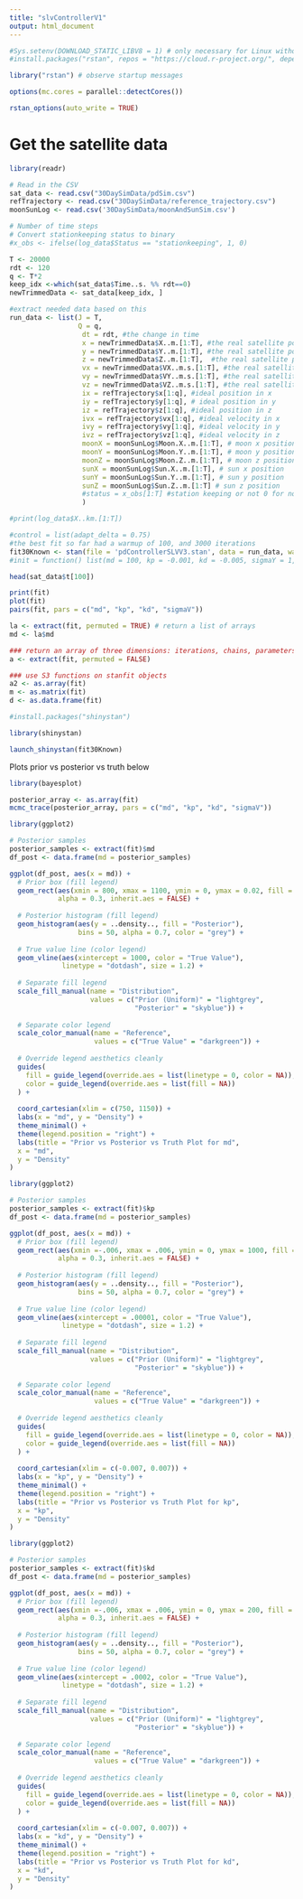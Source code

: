 ```yaml
---
title: "slvControllerV1"
output: html_document
---
```


```r
#Sys.setenv(DOWNLOAD_STATIC_LIBV8 = 1) # only necessary for Linux without the nodejs library / headers
#install.packages("rstan", repos = "https://cloud.r-project.org/", dependencies = TRUE)
```


```r
library("rstan") # observe startup messages
```
```r
options(mc.cores = parallel::detectCores())
```

```r
rstan_options(auto_write = TRUE)
```


# Get the satellite data
```r
library(readr)
```

```r
# Read in the CSV
sat_data <- read.csv("30DaySimData/pdSim.csv")
refTrajectory <- read.csv("30DaySimData/reference_trajectory.csv")
moonSunLog <- read.csv('30DaySimData/moonAndSunSim.csv')

# Number of time steps
# Convert stationkeeping status to binary
#x_obs <- ifelse(log_data$Status == "stationkeeping", 1, 0)
```

```r
T <- 20000
rdt <- 120
q <- T*2
keep_idx <-which(sat_data$Time..s. %% rdt==0)
newTrimmedData <- sat_data[keep_idx, ]
```


```r
#extract needed data based on this
run_data <- list(J = T,
                 Q = q,
                  dt = rdt, #the change in time
                  x = newTrimmedData$X..m.[1:T], #the real satellite position in x
                  y = newTrimmedData$Y..m.[1:T], #the real satellite position in y
                  z = newTrimmedData$Z..m.[1:T],  #the real satellite position in z
                  vx = newTrimmedData$VX..m.s.[1:T], #the real satellite velocity in x
                  vy = newTrimmedData$VY..m.s.[1:T], #the real satellite velocity in y
                  vz = newTrimmedData$VZ..m.s.[1:T], #the real satellite velocity in z
                  ix = refTrajectory$x[1:q], #ideal position in x
                  iy = refTrajectory$y[1:q], # ideal position in y
                  iz = refTrajectory$z[1:q], #ideal position in z
                  ivx = refTrajectory$vx[1:q], #ideal velocity in x
                  ivy = refTrajectory$vy[1:q], #ideal velocity in y
                  ivz = refTrajectory$vz[1:q], #ideal velocity in z
                  moonX = moonSunLog$Moon.X..m.[1:T], # moon x position 
                  moonY = moonSunLog$Moon.Y..m.[1:T], # moon y position 
                  moonZ = moonSunLog$Moon.Z..m.[1:T], # moon z position 
                  sunX = moonSunLog$Sun.X..m.[1:T], # sun x position 
                  sunY = moonSunLog$Sun.Y..m.[1:T], # sun y position 
                  sunZ = moonSunLog$Sun.Z..m.[1:T] # sun z position 
                  #status = x_obs[1:T] #station keeping or not 0 for not 1 for is
                  )
```

```r
#print(log_data$X..km.[1:T])
```


```r
#control = list(adapt_delta = 0.75)
#the best fit so far had a warmup of 100, and 3000 iterations
fit30Known <- stan(file = 'pdControllerSLVV3.stan', data = run_data, warmup = 100, iter = 3000)
#init = function() list(md = 100, kp = -0.001, kd = -0.005, sigmaY = 1, sigmaV = 1)
```

```r
head(sat_data$t[100])
```

```r
print(fit)
plot(fit)
pairs(fit, pars = c("md", "kp", "kd", "sigmaV"))

la <- extract(fit, permuted = TRUE) # return a list of arrays 
md <- la$md 

### return an array of three dimensions: iterations, chains, parameters 
a <- extract(fit, permuted = FALSE) 

### use S3 functions on stanfit objects
a2 <- as.array(fit)
m <- as.matrix(fit)
d <- as.data.frame(fit)
```

```r
#install.packages("shinystan")
```

```r
library(shinystan)
```

```r
launch_shinystan(fit30Known)
```

Plots prior vs posterior vs truth below
```r
library(bayesplot)
```

```r
posterior_array <- as.array(fit)
mcmc_trace(posterior_array, pars = c("md", "kp", "kd", "sigmaV"))
```



```r
library(ggplot2)

# Posterior samples
posterior_samples <- extract(fit)$md
df_post <- data.frame(md = posterior_samples)

ggplot(df_post, aes(x = md)) +
  # Prior box (fill legend)
  geom_rect(aes(xmin = 800, xmax = 1100, ymin = 0, ymax = 0.02, fill = "Prior (Uniform)"), 
            alpha = 0.3, inherit.aes = FALSE) +
  
  # Posterior histogram (fill legend)
  geom_histogram(aes(y = ..density.., fill = "Posterior"), 
                 bins = 50, alpha = 0.7, color = "grey") +
  
  # True value line (color legend)
  geom_vline(aes(xintercept = 1000, color = "True Value"), 
             linetype = "dotdash", size = 1.2) +
  
  # Separate fill legend
  scale_fill_manual(name = "Distribution", 
                    values = c("Prior (Uniform)" = "lightgrey", 
                               "Posterior" = "skyblue")) +
  
  # Separate color legend
  scale_color_manual(name = "Reference", 
                     values = c("True Value" = "darkgreen")) +
  
  # Override legend aesthetics cleanly
  guides(
    fill = guide_legend(override.aes = list(linetype = 0, color = NA)),
    color = guide_legend(override.aes = list(fill = NA))
  ) +
  
  coord_cartesian(xlim = c(750, 1150)) +
  labs(x = "md", y = "Density") +
  theme_minimal() +
  theme(legend.position = "right") +
  labs(title = "Prior vs Posterior vs Truth Plot for md",
  x = "md",
  y = "Density"
)

```

```r
library(ggplot2)

# Posterior samples
posterior_samples <- extract(fit)$kp
df_post <- data.frame(md = posterior_samples)

ggplot(df_post, aes(x = md)) +
  # Prior box (fill legend)
  geom_rect(aes(xmin =-.006, xmax = .006, ymin = 0, ymax = 1000, fill = "Prior (Uniform)"), 
            alpha = 0.3, inherit.aes = FALSE) +
  
  # Posterior histogram (fill legend)
  geom_histogram(aes(y = ..density.., fill = "Posterior"), 
                 bins = 50, alpha = 0.7, color = "grey") +
  
  # True value line (color legend)
  geom_vline(aes(xintercept = .00001, color = "True Value"), 
             linetype = "dotdash", size = 1.2) +
  
  # Separate fill legend
  scale_fill_manual(name = "Distribution", 
                    values = c("Prior (Uniform)" = "lightgrey", 
                               "Posterior" = "skyblue")) +
  
  # Separate color legend
  scale_color_manual(name = "Reference", 
                     values = c("True Value" = "darkgreen")) +
  
  # Override legend aesthetics cleanly
  guides(
    fill = guide_legend(override.aes = list(linetype = 0, color = NA)),
    color = guide_legend(override.aes = list(fill = NA))
  ) +
  
  coord_cartesian(xlim = c(-0.007, 0.007)) +
  labs(x = "kp", y = "Density") +
  theme_minimal() +
  theme(legend.position = "right") +
  labs(title = "Prior vs Posterior vs Truth Plot for kp",
  x = "kp",
  y = "Density"
)

```

```r
library(ggplot2)

# Posterior samples
posterior_samples <- extract(fit)$kd
df_post <- data.frame(md = posterior_samples)

ggplot(df_post, aes(x = md)) +
  # Prior box (fill legend)
  geom_rect(aes(xmin =-.006, xmax = .006, ymin = 0, ymax = 200, fill = "Prior (Uniform)"), 
            alpha = 0.3, inherit.aes = FALSE) +
  
  # Posterior histogram (fill legend)
  geom_histogram(aes(y = ..density.., fill = "Posterior"), 
                 bins = 50, alpha = 0.7, color = "grey") +
  
  # True value line (color legend)
  geom_vline(aes(xintercept = .0002, color = "True Value"), 
             linetype = "dotdash", size = 1.2) +
  
  # Separate fill legend
  scale_fill_manual(name = "Distribution", 
                    values = c("Prior (Uniform)" = "lightgrey", 
                               "Posterior" = "skyblue")) +
  
  # Separate color legend
  scale_color_manual(name = "Reference", 
                     values = c("True Value" = "darkgreen")) +
  
  # Override legend aesthetics cleanly
  guides(
    fill = guide_legend(override.aes = list(linetype = 0, color = NA)),
    color = guide_legend(override.aes = list(fill = NA))
  ) +
  
  coord_cartesian(xlim = c(-0.007, 0.007)) +
  labs(x = "kd", y = "Density") +
  theme_minimal() +
  theme(legend.position = "right") +
  labs(title = "Prior vs Posterior vs Truth Plot for kd",
  x = "kd",
  y = "Density"
)

```



